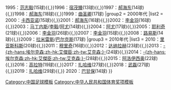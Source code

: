 {{Navbox
|basestyle = background:#EE1C25; color:yellow;
|name = 中国足球顶级联赛金靴奖得主
| state = {{{state|autocollapse}}}
|titlestyle=background:#EE1C25; color:yellow; border:1px solid yellow; width:87%; font-size: 95%;
|title = [[中国足球超级联赛|<span style="color:yellow">中国足球顶级联赛金靴奖得主</span>]]
|group1 = 1990年代
|list1 = 1994：[[胡志军]](17球){{,}}1995：[[范志毅]](15球){{,}}1996：[[宿茂臻]](13球){{,}}1997：[[郝海东]](14球){{,}}1998：[[郝海东]](18球){{,}}1999：[[曲圣卿]](17球) 
|group2 = 2000年代
|list2 = 2000：[[卡西亚诺·德瓦尔|卡西亚诺]](15球){{,}}2001：[[郝海东]](16球){{,}}2002：[[李金羽]](16球){{,}}2003：[[索尔·马丁内斯|马丁内斯]]/[[李毅 (足球运动员)|李毅]]/[[夸梅·阿尤|阿尤]](14球){{,}}2004：[[夸梅·阿尤|阿尤]](17球){{,}}2005：[[布兰科·耶利奇|耶利奇]](21球){{,}}2006：[[李金羽]](26球){{,}}2007：[[李金羽]](15球){{,}}2008：[[埃贝尔·路易斯·库奇|路易斯]](14球){{,}}2009：[[路易斯·艾尔弗雷多·拉米雷斯|拉米雷斯]]/[[埃尔南·巴尔克斯|巴尔克斯]](17球) 
|group3 = 2010年代
|list3 = 2010：[[杜维尔·里亚斯科斯|里亚斯科斯]](20球){{,}}2011：[[穆里奇]](16球){{,}}2012：[[克里斯蒂安·达纳拉赫|达纳拉赫]](23球){{,}}2013：[[艾克森|-{zh-hans:埃尔克森;zh-hk:艾傑臣;zh-tw:艾克森;}-]](24球){{,}}2014：[[艾克森|-{zh-hans:埃尔克森;zh-hk:艾傑臣;zh-tw:艾克森;}-]](28球){{,}}2015：[[阿洛伊西奥·多斯桑托斯·贡萨尔维斯|阿洛伊西奥]](22球){{,}}2016：[[里卡多·高拉特|高拉特]](19球){{,}}2017：[[埃兰·扎哈维|扎哈维]](27球){{,}}2018：[[武磊]](27球){{,}}2019：[[埃兰·扎哈维|扎哈维]](29球){{,}} 2020：[[塞德里克·巴坎布|巴甘保]](14球)
}}<noinclude>
{{collapsible option}}
{{DEFAULTSORT:China football 2nd level league champions}}
[[Category:中国足球模板]]
[[Category:中华人民共和国体育奖项模板]]
</noinclude>